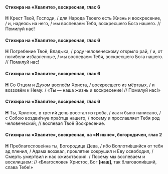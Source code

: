 #### Стихира на «Хвалите», воскресная, глас 6

**Н** Крест Твой, Господи, / для Народа Твоего есть Жизнь и воскресение, / и, надеясь на него, / мы воспеваем Тебя, воскресшего Бога нашего. // Помилуй нас!

#### Стихира на «Хвалите», воскресная, глас 6

**Н** Погребение Твоё, Владыка, / роду человеческому открыло рай, / и, от погибели избавленные, / мы воспеваем Тебя, воскресшего Бога нашего. // Помилуй нас!

#### Стихира на «Хвалите», воскресная, глас 6

**Н** Со Отцом и Духом воспоём Христа, / воскресшего из мёртвых, / и воззовём к Нему: / «Ты — наша жизнь и воскресение! // Помилуй нас!»

#### Стихира на «Хвалите», воскресная, глас 6

**Н** Ты, Христос, в третий день восстал из гроба, / как и было написано, / с Собою воздви́гнув пра́отца нашего, / посему и прославляет Тебя род человеческий, // воспевая Твоё Воскресение.

#### Стихира на «Хвалите», воскресная, на «И ныне», богородичен, глас 2

**Н** Преблагослове́нна ты, Богородица Дева, / ибо Воплоти́вшийся от тебя ад пленил, / Адама воззвал, проклятие сокрушил и Еву освободил, / Смерть умертвил и нас оживотворил. / Посему мы воспеваем и восклицаем: // «Благословен Христос, Бог **[**наш**]**, так благоволи́вший, слава Тебе!»
